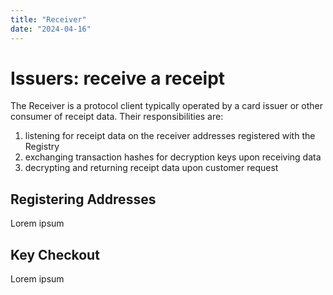 ```yaml
---
title: "Receiver"
date: "2024-04-16"
---
```


# Issuers: receive a receipt

The Receiver is a protocol client typically operated by a card issuer or other consumer of receipt data. Their responsibilities are:

1. listening for receipt data on the receiver addresses registered with the Registry
2. exchanging transaction hashes for decryption keys upon receiving data
3. decrypting and returning receipt data upon customer request

## Registering Addresses

Lorem ipsum

## Key Checkout

Lorem ipsum
